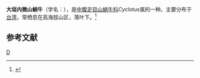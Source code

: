 {{Speciesbox
| taxon = Cyclotus ogaitoi
| binomial_authority = (Minato)
}}
'''大垣内微山蜗牛'''（学名：''{{lang|la|Cyclotus ogaitoi}}''），是[[中腹足目|中腹足目]][[山蜗牛科|山蜗牛科]]''Cyclotus''属的一种。主要分布于[[台湾|台湾]]，常栖息在高海拔山区，落叶下。<ref>{{cite web|url=http://shell.sinica.edu.tw/chinese/shellbase_detail.php?science_no=3152|title=国际贝库：大垣内微山蜗牛|publisher=台湾贝类资料库|accessdate=2009-08-11|archive-date=2016-03-04|archive-url=https://web.archive.org/web/20160304090616/http://shell.sinica.edu.tw/chinese/shellbase_detail.php?science_no=3152|dead-url=no}}</ref>

== 参考文献 ==
{{reflist}}
{{taxonbar}}
[[Category:環口螺科|D]]